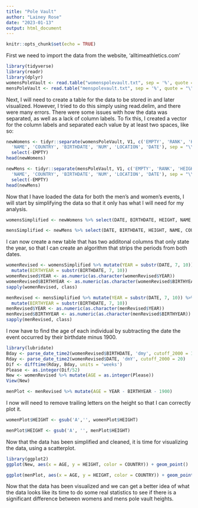 ```yaml
---
title: "Pole Vault"
author: "Lainey Rose"
date: "2023-01-13"
output: html_document
---
```


```r
knitr::opts_chunk$set(echo = TRUE)
```

First we need to import the data from the website, 'alltimeathletics.com'

```r
library(tidyverse)
library(readr)
library(dplyr)
womensPoleVault <- read.table("womenspolevault.txt", sep = '%', quote = "\"")
mensPoleVault <- read.table("menspolevault.txt", sep = '%', quote = "\"")
```
Next, I will need to create a table for the data to be stored in and later visualized. However, I tried to do this simply using read.delim, and there were many errors. There were some issues with how the data was separated, as well as a lack of column labels. To fix this, I created a vector for the column labels and separated each value by at least two spaces, like so:

```r
newWomens <- tidyr::separate(womensPoleVault, V1, c('EMPTY', 'RANK', 'HEIGHT', 
  'NAME', 'COUNTRY', 'BIRTHDATE', 'NUM', 'LOCATION', 'DATE'), sep = "\\s{2,}", ) %>%
  select(-EMPTY)
head(newWomens)

newMens <- tidyr::separate(mensPoleVault, V1, c('EMPTY', 'RANK', 'HEIGHT', 
  'NAME', 'COUNTRY', 'BIRTHDATE', 'NUM', 'LOCATION', 'DATE'), sep = "\\s{2,}", ) %>%
  select(-EMPTY)
head(newMens)
```

Now that I have loaded the data for both the men's and women's events, I will start by simplifying the data so that it only has what I will need for my analysis.

```r
womensSimplified <- newWomens %>% select(DATE, BIRTHDATE, HEIGHT, NAME, COUNTRY) %>% drop_na(DATE, BIRTHDATE, HEIGHT, NAME, COUNTRY)

mensSimplified <- newMens %>% select(DATE, BIRTHDATE, HEIGHT, NAME, COUNTRY) %>% drop_na(DATE, BIRTHDATE, HEIGHT, NAME, COUNTRY) 
```

I can now create a new table that has two additonal columns that only state the year, so that I can create an algorithm that strips the periods from both dates. 

```r
womenRevised <- womensSimplified %>% mutate(YEAR = substr(DATE, 7, 10)) %>% 
  mutate(BIRTHYEAR = substr(BIRTHDATE, 7, 10))
womenRevised$YEAR <- as.numeric(as.character(womenRevised$YEAR))
womenRevised$BIRTHYEAR <- as.numeric(as.character(womenRevised$BIRTHYEAR))
sapply(womenRevised, class)

menRevised <- mensSimplified %>% mutate(YEAR = substr(DATE, 7, 10)) %>% 
  mutate(BIRTHYEAR = substr(BIRTHDATE, 7, 10))
menRevised$YEAR <- as.numeric(as.character(menRevised$YEAR))
menRevised$BIRTHYEAR <- as.numeric(as.character(menRevised$BIRTHYEAR))
sapply(menRevised, class)

```
I now have to find the age of each individual by subtracting the date the event occurred by their birthdate minus 1900.

```r
library(lubridate)
Bday <- parse_date_time2(womenRevised$BIRTHDATE, 'dmy', cutoff_2000 = 15)
Rday <- parse_date_time2(womenRevised$DATE, 'dmY', cutoff_2000 = 20)
Dif <- difftime(Rday, Bday, units = 'weeks')
Please <- as.integer(Dif/52)
New <- womenRevised %>% mutate(AGE = as.integer(Please))
View(New)

menPlot <- menRevised %>% mutate(AGE = YEAR - BIRTHYEAR - 1900)
```

I now will need to remove trailing letters on the height so that I can correctly plot it.

```r
womenPlot$HEIGHT <- gsub('A','', womenPlot$HEIGHT)

menPlot$HEIGHT <- gsub('A', '', menPlot$HEIGHT)
```


Now that the data has been simplified and cleaned, it is time for visualizing the data, using a scatterplot.

```r
library(ggplot2)
ggplot(New, aes(x = AGE, y = HEIGHT, color = COUNTRY)) + geom_point()

ggplot(menPlot, aes(x = AGE, y = HEIGHT, color = COUNTRY)) + geom_point()

```

Now that the data has been visualized and we can get a better idea of what the data looks like its time to do some real statistics to see if there is a significant difference between womens and mens pole vault heights.
